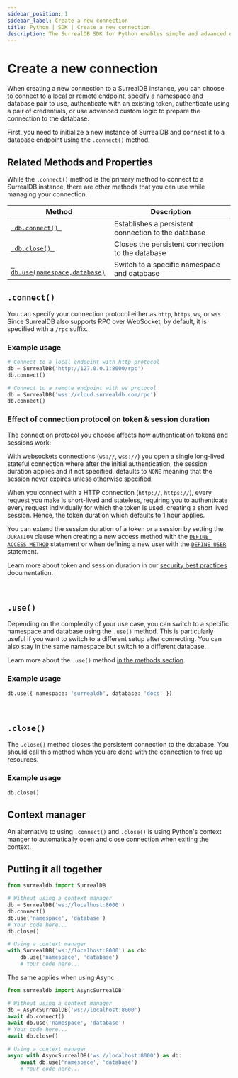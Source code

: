 ```yaml
---
sidebar_position: 1
sidebar_label: Create a new connection
title: Python | SDK | Create a new connection
description: The SurrealDB SDK for Python enables simple and advanced querying of a remote or embedded database.
---
```



# Create a new connection

When creating a new connection to a SurrealDB instance, you can choose to connect to a local or remote endpoint, specify a namespace and database pair to use, authenticate with an existing token, authenticate using a pair of credentials, or use advanced custom logic to prepare the connection to the database.

First, you need to initialize a new instance of SurrealDB and connect it to a database endpoint using the `.connect()` method.


## Related Methods and Properties

While the `.connect()` method is the primary method to connect to a SurrealDB instance, there are other methods that you can use while managing your connection.

<table>
	<thead>
		<tr>
			<th scope="col">Method</th>
			<th scope="col">Description</th>
		</tr>
	</thead>
	<tbody>
		<tr>
			<td scope="row" data-label="Method"><a href="#connect"> <code> db.connect() </code></a></td>
			<td scope="row" data-label="Description">Establishes a persistent connection to the database</td>
		</tr>
        <tr>
            <td scope="row" data-label="Method"><a href="#close"> <code> db.close() </code></a></td>
            <td scope="row" data-label="Description">Closes the persistent connection to the database</td>
        </tr>
		<tr>
			<td scope="row" data-label="Method"><a href="#use"> <code> db.use(namespace,database)</code></a></td>
			<td scope="row" data-label="Description">Switch to a specific namespace and database</td>
		</tr>
	</tbody>
</table>

## `.connect()`

You can specify your connection protocol either as `http`, `https`, `ws`, or `wss`. Since SurrealDB also supports RPC over WebSocket, by default, it is specified with a `/rpc` suffix. 

### Example usage
```python
# Connect to a local endpoint with http protocol
db = SurrealDB('http://127.0.0.1:8000/rpc')
db.connect()

# Connect to a remote endpoint with ws protocol
db = SurrealDB('wss://cloud.surrealdb.com/rpc')
db.connect()
```

### Effect of connection protocol on token & session duration

The connection protocol you choose affects how authentication tokens and sessions work:

With websockets connections (`ws://`, `wss://`) you open a single long-lived stateful connection where after the initial authentication, the session duration applies and if not specified, defaults to `NONE` meaning that the session never expires unless otherwise specified. 

When you connect with a HTTP connection (`http://`, `https://`), every request you make is short-lived and stateless, requiring you to authenticate every request individually for which the token is used, creating a short lived session. Hence, the token duration which defaults to 1 hour applies.

You can extend the session duration of a token or a session by setting the `DURATION` clause when creating a new access method with the [`DEFINE ACCESS METHOD`](/docs/surrealql/statements/define/access) statement or when defining a new user with the [`DEFINE USER`](/docs/surrealql/statements/define/user) statement. 

Learn more about token and session duration in our [security best practices](/docs/surrealdb/reference-guide/security-best-practices#expiration) documentation.

<br />

## `.use()`

Depending on the complexity of your use case, you can switch to a specific namespace and database using the `.use()` method. This is particularly useful if you want to switch to a different setup after connecting. You can also stay in the same namespace but switch to a different database. 

Learn more about the `.use()` method [in the methods section](/docs/sdk/python/methods/use).

### Example usage
```python
db.use({ namespace: 'surrealdb', database: 'docs' })
```

<br />

## `.close()`

The `.close()` method closes the persistent connection to the database. You should call this method when you are done with the connection to free up resources.


### Example usage

```python
db.close()
```

## Context manager

An alternative to using `.connect()` and `.close()` is using Python's context manger to automatically open and close connection when exiting the context.

## Putting it all together

```python
from surrealdb import SurrealDB

# Without using a context manager
db = SurrealDB('ws://localhost:8000')
db.connect()
db.use('namespace', 'database')
# Your code here...
db.close()

# Using a context manager
with SurrealDB('ws://localhost:8000') as db:
    db.use('namespace', 'database')
    # Your code here...
```

The same applies when using Async

```python
from surrealdb import AsyncSurrealDB

# Without using a context manager
db = AsyncSurrealDB('ws://localhost:8000')
await db.connect()
await db.use('namespace', 'database')
# Your code here...
await db.close()

# Using a context manager
async with AsyncSurrealDB('ws://localhost:8000') as db:
    await db.use('namespace', 'database')
    # Your code here...
```